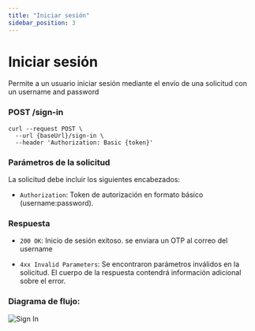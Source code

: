 ```yaml
---
title: "Iniciar sesión"
sidebar_position: 3
---
```


# Iniciar sesión

Permite a un usuario iniciar sesión mediante el envío de una solicitud con un username and password

### <span>POST</span> /sign-in

```
curl --request POST \
  --url {baseUrl}/sign-in \
  --header 'Authorization: Basic {token}'
```

### Parámetros de la solicitud

La solicitud debe incluir los siguientes encabezados:

- `Authorization`: Token de autorización en formato básico (username:password).

### Respuesta

- `200 OK`: Inicio de sesión exitoso. se enviara un OTP al correo del username

- `4xx Invalid Parameters`: Se encontraron parámetros inválidos en la solicitud. El cuerpo de la respuesta contendrá información adicional sobre el error.

### Diagrama de flujo:

![Sign In](/img/docs/global-user/signin.png)
